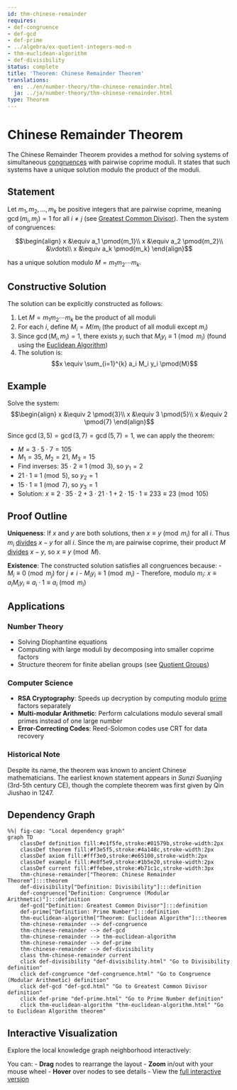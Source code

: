 ```yaml
---
id: thm-chinese-remainder
requires:
- def-congruence
- def-gcd
- def-prime
- ../algebra/ex-quotient-integers-mod-n
- thm-euclidean-algorithm
- def-divisibility
status: complete
title: 'Theorem: Chinese Remainder Theorem'
translations:
  en: ../en/number-theory/thm-chinese-remainder.html
  ja: ../ja/number-theory/thm-chinese-remainder.html
type: Theorem
---
```


# Chinese Remainder Theorem {#thm-chinese-remainder}

The Chinese Remainder Theorem provides a method for solving systems of simultaneous [congruences](def-congruence.qmd) with pairwise coprime moduli. It states that such systems have a unique solution modulo the product of the moduli.

## Statement

Let $m_1, m_2, \ldots, m_k$ be positive integers that are pairwise coprime, meaning $\gcd(m_i, m_j) = 1$ for all $i \neq j$ (see [Greatest Common Divisor](def-gcd.qmd)). Then the system of congruences:

$$\begin{align}
x &\equiv a_1 \pmod{m_1}\\
x &\equiv a_2 \pmod{m_2}\\
&\vdots\\
x &\equiv a_k \pmod{m_k}
\end{align}$$

has a unique solution modulo $M = m_1 m_2 \cdots m_k$.

## Constructive Solution

The solution can be explicitly constructed as follows:

1. Let $M = m_1 m_2 \cdots m_k$ be the product of all moduli
2. For each $i$, define $M_i = M/m_i$ (the product of all moduli except $m_i$)
3. Since $\gcd(M_i, m_i) = 1$, there exists $y_i$ such that $M_i y_i \equiv 1 \pmod{m_i}$ (found using the [Euclidean Algorithm](thm-euclidean-algorithm.qmd))
4. The solution is: $$x \equiv \sum_{i=1}^{k} a_i M_i y_i \pmod{M}$$

## Example

Solve the system:
$$\begin{align}
x &\equiv 2 \pmod{3}\\
x &\equiv 3 \pmod{5}\\
x &\equiv 2 \pmod{7}
\end{align}$$

Since $\gcd(3,5) = \gcd(3,7) = \gcd(5,7) = 1$, we can apply the theorem:

- $M = 3 \cdot 5 \cdot 7 = 105$
- $M_1 = 35$, $M_2 = 21$, $M_3 = 15$
- Find inverses: $35 \cdot 2 \equiv 1 \pmod{3}$, so $y_1 = 2$
- $21 \cdot 1 \equiv 1 \pmod{5}$, so $y_2 = 1$
- $15 \cdot 1 \equiv 1 \pmod{7}$, so $y_3 = 1$
- Solution: $x \equiv 2 \cdot 35 \cdot 2 + 3 \cdot 21 \cdot 1 + 2 \cdot 15 \cdot 1 \equiv 233 \equiv 23 \pmod{105}$

## Proof Outline

**Uniqueness**: If $x$ and $y$ are both solutions, then $x \equiv y \pmod{m_i}$ for all $i$. Thus $m_i$ [divides](def-divisibility.qmd) $x - y$ for all $i$. Since the $m_i$ are pairwise coprime, their product $M$ [divides](def-divisibility.qmd) $x - y$, so $x \equiv y \pmod{M}$.

**Existence**: The constructed solution satisfies all congruences because:
- $M_i \equiv 0 \pmod{m_j}$ for $j \neq i$
- $M_i y_i \equiv 1 \pmod{m_i}$
- Therefore, modulo $m_i$: $x \equiv a_i M_i y_i \equiv a_i \cdot 1 \equiv a_i \pmod{m_i}$

## Applications

### Number Theory
- Solving Diophantine equations
- Computing with large moduli by decomposing into smaller coprime factors
- Structure theorem for finite abelian groups (see [Quotient Groups](../algebra/ex-quotient-integers-mod-n.qmd))

### Computer Science
- **RSA Cryptography**: Speeds up decryption by computing modulo [prime](def-prime.qmd) factors separately
- **Multi-modular Arithmetic**: Perform calculations modulo several small primes instead of one large number
- **Error-Correcting Codes**: Reed-Solomon codes use CRT for data recovery

### Historical Note
Despite its name, the theorem was known to ancient Chinese mathematicians. The earliest known statement appears in *Sunzi Suanjing* (3rd-5th century CE), though the complete theorem was first given by Qin Jiushao in 1247.

## Dependency Graph

```mermaid
%%| fig-cap: "Local dependency graph"
graph TD
    classDef definition fill:#e1f5fe,stroke:#01579b,stroke-width:2px
    classDef theorem fill:#f3e5f5,stroke:#4a148c,stroke-width:2px
    classDef axiom fill:#fff3e0,stroke:#e65100,stroke-width:2px
    classDef example fill:#e8f5e9,stroke:#1b5e20,stroke-width:2px
    classDef current fill:#ffebee,stroke:#b71c1c,stroke-width:3px
    thm-chinese-remainder["Theorem: Chinese Remainder Theorem"]:::theorem
    def-divisibility["Definition: Divisibility"]:::definition
    def-congruence["Definition: Congruence (Modular Arithmetic)"]:::definition
    def-gcd["Definition: Greatest Common Divisor"]:::definition
    def-prime["Definition: Prime Number"]:::definition
    thm-euclidean-algorithm["Theorem: Euclidean Algorithm"]:::theorem
    thm-chinese-remainder --> def-congruence
    thm-chinese-remainder --> def-gcd
    thm-chinese-remainder --> thm-euclidean-algorithm
    thm-chinese-remainder --> def-prime
    thm-chinese-remainder --> def-divisibility
    class thm-chinese-remainder current
    click def-divisibility "def-divisibility.html" "Go to Divisibility definition"
    click def-congruence "def-congruence.html" "Go to Congruence (Modular Arithmetic) definition"
    click def-gcd "def-gcd.html" "Go to Greatest Common Divisor definition"
    click def-prime "def-prime.html" "Go to Prime Number definition"
    click thm-euclidean-algorithm "thm-euclidean-algorithm.html" "Go to Euclidean Algorithm theorem"
```

## Interactive Visualization

Explore the local knowledge graph neighborhood interactively:

::: {.graph-viz data-id="thm-chinese-remainder" data-width="700" data-height="500"}
:::

You can:
- **Drag** nodes to rearrange the layout
- **Zoom** in/out with your mouse wheel
- **Hover** over nodes to see details
- View the [full interactive version](../../output/interactive/thm-chinese-remainder.html){target="_blank"}
